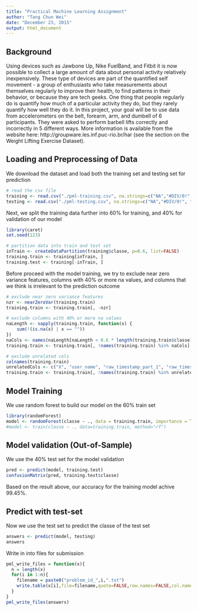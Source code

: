 ```yaml
---
title: "Practical Machine Learning Assignment"
author: "Tang Chun Wei"
date: "December 23, 2015"
output: html_document
---
```


## Background
Using devices such as Jawbone Up, Nike FuelBand, and Fitbit it is now possible to collect a large amount of data about personal activity relatively inexpensively. These type of devices are part of the quantified self movement - a group of enthusiasts who take measurements about themselves regularly to improve their health, to find patterns in their behavior, or because they are tech geeks. One thing that people regularly do is quantify how much of a particular activity they do, but they rarely quantify how well they do it. In this project, your goal will be to use data from accelerometers on the belt, forearm, arm, and dumbell of 6 participants. They were asked to perform barbell lifts correctly and incorrectly in 5 different ways. More information is available from the website here: http://groupware.les.inf.puc-rio.br/har (see the section on the Weight Lifting Exercise Dataset).
  
## Loading and Preprocessing of Data
We download the dataset and load both the training set and testing set for prediction
```r
# read the csv file
training <- read.csv("./pml-training.csv", na.strings=c("NA","#DIV/0!", ""))
testing <- read.csv("./pml-testing.csv", na.strings=c("NA","#DIV/0!", ""))
```

Next, we split the training data further into 60% for training, and 40% for validation of our model
```r
library(caret)
set.seed(123)

# partition data into train and test set
inTrain <- createDataPartition(training$classe, p=0.6, list=FALSE)
training.train <- training[inTrain, ]
training.test <- training[-inTrain, ]
```

Before proceed with the model training, we try to exclude near zero variance features, columns with 40% or more na values, and columns that we think is irrelevant to the prediction outcome
```r
# exclude near zero variance features
nzr <- nearZeroVar(training.train)
training.train <- training.train[, -nzr]

# exclude columns with 40% or more na values
naLength <- sapply(training.train, function(x) {
    sum(!(is.na(x) | x == ""))
})
naCols <- names(naLength[naLength < 0.6 * length(training.train$classe)])
training.train <- training.train[, !names(training.train) %in% naCols]

# exclude unrelated cols
colnames(training.train)
unrelatedCols <- c("X", "user_name", "raw_timestamp_part_1", "raw_timestamp_part_2", "cvtd_timestamp", "new_window", "num_window")
training.train <- training.train[, !names(training.train) %in% unrelatedCols]
```
  
## Model Training
We use random forest to build our model on the 60% train set
```r
library(randomForest)
model <- randomForest(classe ~ ., data = training.train, importance = TRUE, ntrees = 10)
#model <- train(classe ~ ., data=training.train, method="rf")
```
  
## Model validation (Out-of-Sample)
We use the 40% test set for the model validation
```r
pred <- predict(model, training.test)
confusionMatrix(pred, training.test$classe)
```
Based on the result above, our accuracy for the training model achive 99.45%.
  
## Predict with test-set
Now we use the test set to predict the classe of the test set
```r
answers <- predict(model, testing)
answers
```
Write in into files for submission
```r
pml_write_files = function(x){
  n = length(x)
  for(i in 1:n){
    filename = paste0("problem_id_",i,".txt")
    write.table(x[i],file=filename,quote=FALSE,row.names=FALSE,col.names=FALSE)
  }
}
pml_write_files(answers)
```